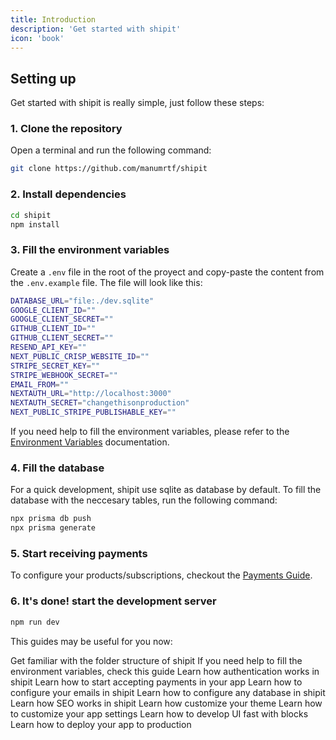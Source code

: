 ```yaml
---
title: Introduction
description: 'Get started with shipit'
icon: 'book'
---
```




## Setting up

Get started with shipit is really simple, just follow these steps:

### 1. Clone the repository

Open a terminal and run the following command:

```bash
git clone https://github.com/manumrtf/shipit
```

### 2. Install dependencies
```bash
cd shipit
npm install
```

### 3. Fill the environment variables
Create a `.env` file in the root of the proyect and copy-paste the content from the `.env.example` file.
The file will look like this:
```bash
DATABASE_URL="file:./dev.sqlite"
GOOGLE_CLIENT_ID=""
GOOGLE_CLIENT_SECRET=""
GITHUB_CLIENT_ID=""
GITHUB_CLIENT_SECRET=""
RESEND_API_KEY=""
NEXT_PUBLIC_CRISP_WEBSITE_ID=""
STRIPE_SECRET_KEY=""
STRIPE_WEBHOOK_SECRET=""
EMAIL_FROM=""
NEXTAUTH_URL="http://localhost:3000"
NEXTAUTH_SECRET="changethisonproduction"
NEXT_PUBLIC_STRIPE_PUBLISHABLE_KEY=""
```
If you need help to fill the environment variables, please refer to the [Environment Variables](/getting-env) documentation.


### 4. Fill the database
For a quick development, shipit use sqlite as database by default. To fill the database with the neccesary tables, run the following command:
```bash
npx prisma db push
npx prisma generate
```

### 5. Start receiving payments
To configure your products/subscriptions, checkout the [Payments Guide](/guides/payments).


### 6. It's done! start the development server

```bash
npm run dev
```

This guides may be useful for you now:

<CardGroup cols={2}>
  <Card
    title="Folder Structure"
    icon="folder"
    href="/core/folder-structure"
  >
    Get familiar with the folder structure of shipit
  </Card>
  <Card
    title="Get The Environment Variables"
    icon="file-shield"
    href="/getting-env"
  >
   If you need help to fill the environment variables, check this guide
  </Card>
</CardGroup>



<CardGroup cols={2}>
  <Card
    title="Authentication"
    icon="lock"
    href="/guides/authentication"
  >
    Learn how authentication works in shipit
  </Card>
  <Card
    title="Payments"
    icon="credit-card"
    href="guides/payments"
  >
    Learn how to start accepting payments in your app
  </Card>
  <Card
    title="Emails"
    icon="at"
    href="guides/emails"
  >
    Learn how to configure your emails in shipit
  </Card>
  <Card
    title="Database"
    icon="database"
    href="guides/database"
  >
    Learn how to configure any database in shipit
  </Card>
</CardGroup>

<CardGroup cols={2}>
  <Card
    title="SEO"
    icon="chart-simple"
    href="guides/seo"
  >
    Learn how SEO works in shipit
  </Card>
  <Card
    title="Theme"
    icon="paint-roller"
    href="/themes"
  >
    Learn how customize your theme
  </Card>
  <Card
    title="Settings"
    icon="gear"
    href="core/settings"
  >
    Learn how to customize your app settings
  </Card>
  <Card
    title="Blocks"
    icon="database"
    href="core/blocks"
  >
    Learn how to develop UI fast with blocks
  </Card>
</CardGroup>
 <Card
    title="Production"
    icon="rocket"
    href="guides/production"
  >
    Learn how to deploy your app to production
  </Card>